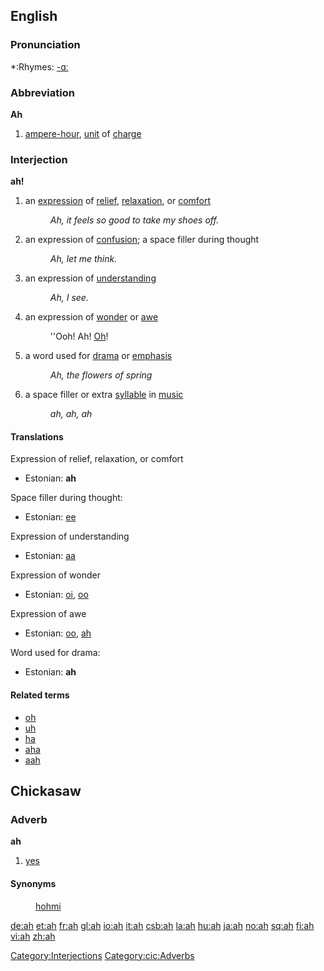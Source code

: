 {{see|åh}}

==English==

===Pronunciation===
*:Rhymes: [[Rhymes:English:-ɑː|-ɑː]]

===Abbreviation===
'''Ah'''
# [[ampere-hour]], [[unit]] of [[charge]]

===Interjection===
'''ah!'''

# an [[expression]] of [[relief]], [[relax]]ation, or [[comfort]]
#: ''Ah, it feels so good to take my shoes off.''
# an expression of [[confusion]]; a space filler during thought
#: ''Ah, let me think.''
# an expression of [[understanding]]
#: ''Ah, I see.''
# an expression of [[wonder]] or [[awe]]
#: ''Ooh! Ah! [[Oh]]!
# a word used for [[drama]] or [[emphasis]]
#: ''Ah, the flowers of spring''
# a space filler or extra [[syllable]] in [[music]]
#: ''ah, ah, ah''

====Translations====
Expression of relief, relaxation, or comfort
*Estonian: '''ah'''

Space filler during thought:
*Estonian: [[ee]]

Expression of understanding
*Estonian: [[aa]]

Expression of wonder
*Estonian: [[oi]], [[oo]]

Expression of awe
*Estonian: [[oo]], [[ah]]

Word used for drama:
*Estonian: '''ah'''

====Related terms====
*[[oh]]
*[[uh]]
*[[ha]]
*[[aha]]
*[[aah]]

==Chickasaw==
===Adverb===
'''ah'''
#[[yes]]

====Synonyms====
:[[hohmi]]

[[Category:Interjections]]
[[Category:cic:Adverbs]]

[[de:ah]]
[[et:ah]]
[[fr:ah]]
[[gl:ah]]
[[io:ah]]
[[it:ah]]
[[csb:ah]]
[[la:ah]]
[[hu:ah]]
[[ja:ah]]
[[no:ah]]
[[sq:ah]]
[[fi:ah]]
[[vi:ah]]
[[zh:ah]]